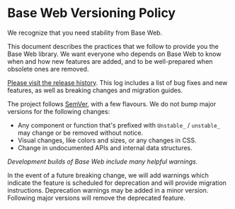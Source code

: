 <!--
Copyright (c) 2018-2019 Uber Technologies, Inc.

This source code is licensed under the MIT license found in the
LICENSE file in the root directory of this source tree.
-->



# Base Web Versioning Policy

We recognize that you need stability from Base Web.

This document describes the practices that we follow to provide you the Base Web library. We want everyone who depends on Base Web to know when and how new features are added, and to be well-prepared when obsolete ones are removed.

[Please visit the release history](https://github.com/uber-web/baseui/releases). This log includes a list of bug fixes and new features, as well as breaking changes and migration guides.

The project follows [SemVer](https://semver.org), with a few flavours. We do not bump major versions for the following changes:

- Any component or function that's prefixed with `Unstable_` / `unstable_` may change or be removed without notice.
- Visual changes, like colors and sizes, or any changes in CSS.
- Change in undocumented APIs and internal data structures.

_Development builds of Base Web include many helpful warnings._

In the event of a future breaking change, we will add warnings which indicate the feature is scheduled for deprecation and will provide migration instructions. Deprecation warnings may be added in a minor version. Following major versions will remove the deprecated feature.

